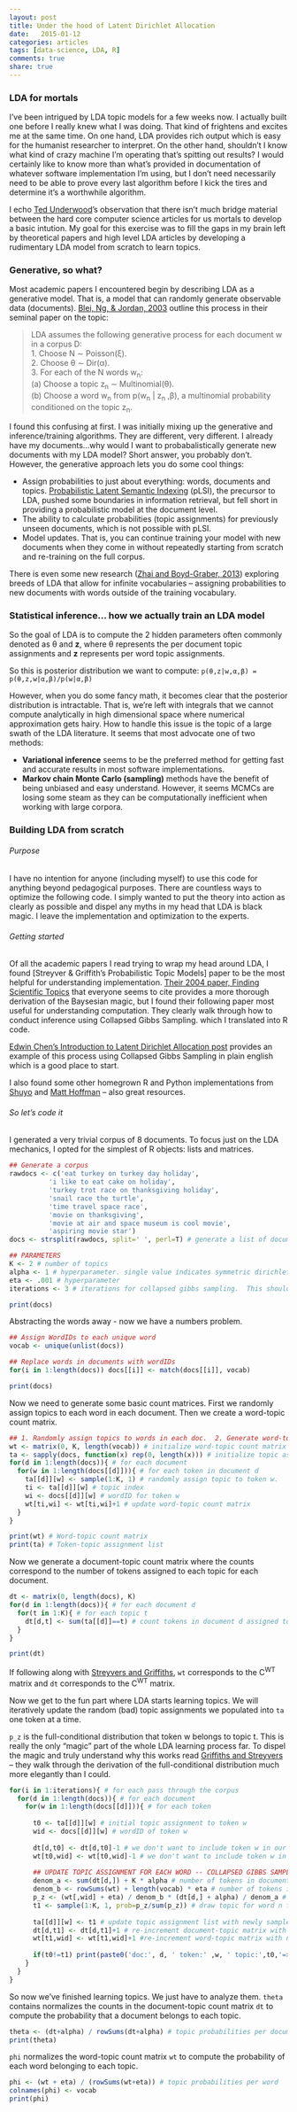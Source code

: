 ```yaml
---
layout: post
title: Under the hood of Latent Dirichlet Allocation
date:   2015-01-12
categories: articles
tags: [data-science, LDA, R]
comments: true
share: true
---
```


### LDA for mortals

I've been intrigued by LDA topic models for a few weeks now.  I actually built one before I really knew what I was doing.  That kind of frightens and excites me at the same time.  On one hand, LDA provides rich output which is easy for the humanist researcher to interpret.  On the other hand, shouldn't I know what kind of crazy machine I'm operating that's spitting out results?  I would certainly like to know more than what's provided in documentation of whatever software implementation I'm using, but I don't need necessarily need to be able to prove every last algorithm before I kick the tires and determine it's a worthwhile algorithm.

I echo [Ted Underwood]'s observation that there isn't much bridge material between the hard core computer science articles for us mortals to develop a basic intution.  My goal for this exercise was to fill the gaps in my brain left by theoretical papers and high level LDA articles by developing a rudimentary LDA model from scratch to learn topics.

### Generative, so what?

Most academic papers I encountered begin by describing LDA as a generative model.  That is, a model that can randomly generate observable data (documents).  [Blei, Ng, & Jordan, 2003] outline this process in their seminal paper on the topic:

> LDA assumes the following generative process for each document w in a corpus D:  
1. Choose N ∼ Poisson(ξ).  
2. Choose θ ∼ Dir(α).  
3. For each of the N words w<sub>n</sub>:  
     (a) Choose a topic z<sub>n</sub> ∼ Multinomial(θ).  
     (b) Choose a word w<sub>n</sub>  from p(w<sub>n</sub> | z<sub>n</sub> ,β), a multinomial probability conditioned on the topic z<sub>n</sub>.  

I found this confusing at first.  I was initially mixing up the generative and inference/training algorithms.  They are different, very different.  I already have my documents...why would I want to probabalistically generate new documents with my LDA model?  Short answer, you probably don't.  However, the generative approach lets you do some cool things:  

*  Assign probabilities to just about everything: words, documents and topics.  [Probabilistic Latent Semantic Indexing] (pLSI), the precursor to LDA, pushed some boundaries in information retrieval, but fell short in providing a probabilistic model at the document level.  
*  The ability to calculate probabilities (topic assignments) for previously unseen documents, which is not possible with pLSI.  
*  Model updates.  That is, you can continue training your model with new documents when they come in without repeatedly starting from scratch and re-training on the full corpus.

There is even some new research ([Zhai and Boyd-Graber, 2013]) exploring breeds of LDA that allow for infinite vocabularies -- assigning probabilities to new documents with words outside of the training vocabulary.

### Statistical inference... how we actually train an LDA model

So the goal of LDA is to compute the 2 hidden parameters often commonly denoted as θ and **z**, where θ represents the per document topic assignments and **z** represents per word topic assignments.

So this is posterior distribution we want to compute:
`p(θ,z|w,α,β) = p(θ,z,w|α,β)/p(w|α,β)`

However, when you do some fancy math, it becomes clear that the posterior distribution is intractable.  That is, we're left with integrals that we cannot compute analytically in high dimensional space where numerical approximation gets hairy.  How to handle this issue is the topic of a large swath of the LDA literature.  It seems that most advocate one of two methods:

-  **Variational inference** seems to be the preferred method for getting fast and accurate results in most software implementations.
-  **Markov chain Monte Carlo (sampling)** methods have the benefit of being unbiased and easy understand.  However, it seems MCMCs are losing some steam as they can be computationally inefficient when working with large corpora.

### Building LDA from scratch

###### Purpose

I have no intention for anyone (including myself) to use this code for anything beyond pedagogical purposes.  There are countless ways to optimize the following code.  I simply wanted to put the theory into action as clearly as possible and dispel any myths in my head that LDA is black magic.  I leave the implementation and optimization to the experts.

###### Getting started

Of all the academic papers I read trying to wrap my head around LDA, I found [Streyver & Griffith's Probabilistic Topic Models] paper to be the most helpful for understanding implementation.  [Their 2004 paper, Finding Scientific Topics] that everyone seems to cite provides a more thorough derivation of the Baysesian magic, but I found their following paper most useful for understanding computation. They clearly walk through how to conduct inference using Collapsed Gibbs Sampling. which I translated into R code. 

[Edwin Chen's Introduction to Latent Dirichlet Allocation post] provides an example of this process using Collapsed Gibbs Sampling in plain english which is a good place to start.

I also found some other homegrown R and Python implementations from [Shuyo] and [Matt Hoffman] -- also great resources.

###### So let's code it

I generated a very trivial corpus of 8 documents.  To focus just on the LDA mechanics, I opted for the simplest of R objects: lists and matrices.
```r
## Generate a corpus
rawdocs <- c('eat turkey on turkey day holiday',
          'i like to eat cake on holiday',
          'turkey trot race on thanksgiving holiday',
          'snail race the turtle',
          'time travel space race',
          'movie on thanksgiving',
          'movie at air and space museum is cool movie',
          'aspiring movie star')
docs <- strsplit(rawdocs, split=' ', perl=T) # generate a list of documents

## PARAMETERS
K <- 2 # number of topics
alpha <- 1 # hyperparameter. single value indicates symmetric dirichlet prior. higher=>scatters document clusters
eta <- .001 # hyperparameter
iterations <- 3 # iterations for collapsed gibbs sampling.  This should be a lot higher than 3 in practice.
```

```r
print(docs)
```


Abstracting the words away - now we have a numbers problem.
```r
## Assign WordIDs to each unique word
vocab <- unique(unlist(docs))

## Replace words in documents with wordIDs
for(i in 1:length(docs)) docs[[i]] <- match(docs[[i]], vocab)
```

```r
print(docs)
```

Now we need to generate some basic count matrices.  First we randomly assign topics to each word in each document.  Then we create a word-topic count matrix.

```r
## 1. Randomly assign topics to words in each doc.  2. Generate word-topic count matrix.
wt <- matrix(0, K, length(vocab)) # initialize word-topic count matrix
ta <- sapply(docs, function(x) rep(0, length(x))) # initialize topic assignment list
for(d in 1:length(docs)){ # for each document
  for(w in 1:length(docs[[d]])){ # for each token in document d
    ta[[d]][w] <- sample(1:K, 1) # randomly assign topic to token w.
    ti <- ta[[d]][w] # topic index
    wi <- docs[[d]][w] # wordID for token w
    wt[ti,wi] <- wt[ti,wi]+1 # update word-topic count matrix     
  }
}
```

```r
print(wt) # Word-topic count matrix
print(ta) # Token-topic assignment list
```

Now we generate a document-topic count matrix where the counts correspond to the number of tokens assigned to each topic for each document.
```r
dt <- matrix(0, length(docs), K)
for(d in 1:length(docs)){ # for each document d
  for(t in 1:K){ # for each topic t
    dt[d,t] <- sum(ta[[d]]==t) # count tokens in document d assigned to topic t   
  }
}
```

```r
print(dt)
```


If following along with [Streyvers and Griffiths], `wt` corresponds to the C<sup>WT</sup> matrix and `dt` corresponds to the C<sup>WT</sup> matrix.  

Now we get to the fun part where LDA starts learning topics.  We will iteratively update the random (bad) topic assignments we populated into `ta` one token at a  time.  

`p_z` is the full-conditional distribution that token w belongs to topic t.  This is really the only "magic" part of the whole LDA learning process far.  To dispel the magic and truly understand why this works read [Griffiths and Streyvers] -- they walk through the derivation of the full-conditional distribution much more elegantly than I could.

```r
for(i in 1:iterations){ # for each pass through the corpus
  for(d in 1:length(docs)){ # for each document
    for(w in 1:length(docs[[d]])){ # for each token 
      
      t0 <- ta[[d]][w] # initial topic assignment to token w
      wid <- docs[[d]][w] # wordID of token w
      
      dt[d,t0] <- dt[d,t0]-1 # we don't want to include token w in our document-topic count matrix when sampling for token w
      wt[t0,wid] <- wt[t0,wid]-1 # we don't want to include token w in our word-topic count matrix when sampling for token w
      
      ## UPDATE TOPIC ASSIGNMENT FOR EACH WORD -- COLLAPSED GIBBS SAMPLING MAGIC.  Where the magic happens.
      denom_a <- sum(dt[d,]) + K * alpha # number of tokens in document + number topics * alpha
      denom_b <- rowSums(wt) + length(vocab) * eta # number of tokens in each topic + # of words in vocab * eta
      p_z <- (wt[,wid] + eta) / denom_b * (dt[d,] + alpha) / denom_a # calculating probability word belongs to each topic
      t1 <- sample(1:K, 1, prob=p_z/sum(p_z)) # draw topic for word n from multinomial using probabilities calculated above
      
      ta[[d]][w] <- t1 # update topic assignment list with newly sampled topic for token w.
      dt[d,t1] <- dt[d,t1]+1 # re-increment document-topic matrix with new topic assignment for token w.
      wt[t1,wid] <- wt[t1,wid]+1 #re-increment word-topic matrix with new topic assignment for token w.
    
      if(t0!=t1) print(paste0('doc:', d, ' token:' ,w, ' topic:',t0,'=>',t1)) # examine when topic assignments change
    }
  }
}
```

So now we've finished learning topics.  We just have to analyze them.  `theta` contains normalizes the counts in the document-topic count matrix `dt` to compute the probability that a document belongs to each topic.

```r
theta <- (dt+alpha) / rowSums(dt+alpha) # topic probabilities per document
print(theta)
```

`phi` normalizes the word-topic count matrix `wt` to compute the probability of each word belonging to each topic.

```r
phi <- (wt + eta) / (rowSums(wt+eta)) # topic probabilities per word
colnames(phi) <- vocab
print(phi)
```











[Ted Underwood]:http://tedunderwood.com/2012/04/07/topic-modeling-made-just-simple-enough/
[like so]:http://brooksandrew.github.io/simpleblog/articles/new-york-times-api-to-mongodb/
[gensim LDA]:http://radimrehurek.com/gensim/models/ldamodel.html
[Blei, Ng, & Jordan, 2003]:http://machinelearning.wustl.edu/mlpapers/paper_files/BleiNJ03.pdf
[Probabilistic Latent Semantic Indexing]:http://en.wikipedia.org/wiki/Probabilistic_latent_semantic_analysis
[Zhai and Boyd-Graber, 2013]:http://jmlr.org/proceedings/papers/v28/zhai13.pdf
[Probabilistic Topic Models]:http://psiexp.ss.uci.edu/research/papers/SteyversGriffithsLSABookFormatted.pdf
[Streyvers and Griffiths]:http://psiexp.ss.uci.edu/research/papers/SteyversGriffithsLSABookFormatted.pdf
[Shuyo]:https://github.com/shuyo/
[Matt Hoffman]:http://www.cs.princeton.edu/~mdhoffma/
[Their 2004 paper, Finding Scientific Topics]:http://psiexp.ss.uci.edu/research/papers/sciencetopics.pdf
[Griffiths and Streyvers]:http://psiexp.ss.uci.edu/research/papers/sciencetopics.pdf
[Edwin Chen's Introduction to Latent Dirichlet Allocation post]:http://blog.echen.me/2011/08/22/introduction-to-latent-dirichlet-allocation/


